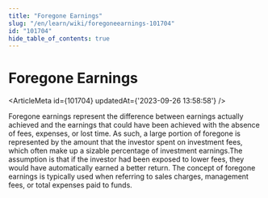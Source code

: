```yaml
---
title: "Foregone Earnings"
slug: "/en/learn/wiki/foregoneearnings-101704"
id: "101704"
hide_table_of_contents: true
---
```



# Foregone Earnings

<ArticleMeta id={101704} updatedAt={'2023-09-26 13:58:58'} />
<div className='border-solid border-b border-t-0 my-4 border-[var(--ifm-color-gray-300)]' />

Foregone earnings represent the difference between earnings actually achieved and the earnings that could have been achieved with the absence of fees, expenses, or lost time. As such, a large portion of foregone is represented by the amount that the investor spent on investment fees, which often make up a sizable percentage of investment earnings.The assumption is that if the investor had been exposed to lower fees, they would have automatically earned a better return. The concept of foregone earnings is typically used when referring to sales charges, management fees, or total expenses paid to funds.
